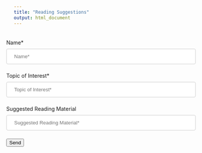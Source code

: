 ```yaml
---
title: "Reading Suggestions"
output: html_document
---
```


<style>
input[type=text], select {
  width: 100%;
  padding: 12px 20px;
  margin: 8px 0;
  display: inline-block;
  border: 1px solid #ccc;
  border-radius: 4px;
  box-sizing: border-box;
}

input[type=submit] {
  width: 100%;
  background-color: #4CAF50;
  color: white;
  padding: 14px 20px;
  margin: 8px 0;
  border: none;
  border-radius: 4px;
  cursor: pointer;
}

input[type=submit]:hover {
  background-color: #45a049;
}

div {
  border-radius: 5px;
  background-color: #f2f2f2;
  padding: 20px;
}
</style>

<script type="text/javascript">var submitted=false;</script>
<iframe name="hidden_iframe" id="hidden_iframe" style="display:none;" 
onload="if(submitted) {window.location='../thankyou/';}"></iframe>

<form action="https://docs.google.com/forms/d/e/1FAIpQLSekMkhQWmY6Juj02DDGMXvvmu2J6-TkWzYFn4QJKoNefBw-MQ/formResponse" method="post"  target="hidden_iframe" onsubmit="submitted=true;">
      <label>Name*</label>
      <input type="text" placeholder="Name*" name="entry.933962511" required>
  
      <label>Topic of Interest*</label>
      <input type="text" placeholder="Topic of Interest*" name="entry.1219046093" required>
    
      <label>Suggested Reading Material</label>
      <input type="text" placeholder="Suggested Reading Material*" name="entry.1309891765" required>
     
      <button type="submit">Send</button>
</form>
